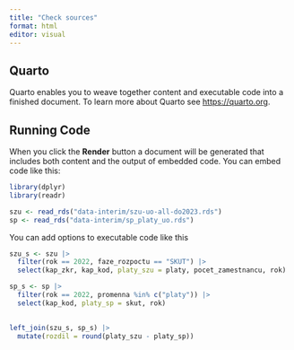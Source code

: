 ```yaml
---
title: "Check sources"
format: html
editor: visual
---
```


## Quarto

Quarto enables you to weave together content and executable code into a finished document.
To learn more about Quarto see <https://quarto.org>.

## Running Code

When you click the **Render** button a document will be generated that includes both content and the output of embedded code.
You can embed code like this:

```r
library(dplyr)
library(readr)
```


```r
szu <- read_rds("data-interim/szu-uo-all-do2023.rds")
sp <- read_rds("data-interim/sp_platy_uo.rds")

```

You can add options to executable code like this

```r
szu_s <- szu |> 
  filter(rok == 2022, faze_rozpoctu == "SKUT") |> 
  select(kap_zkr, kap_kod, platy_szu = platy, pocet_zamestnancu, rok)
```

```r
sp_s <- sp |> 
  filter(rok == 2022, promenna %in% c("platy")) |> 
  select(kap_kod, platy_sp = skut, rok)
  
```

```r
left_join(szu_s, sp_s) |> 
  mutate(rozdil = round(platy_szu - platy_sp))
```

